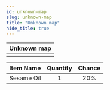 ```yaml
---
id: unknown-map
slug: unknown-map
title: "Unknown map"
hide_title: true
---
```



| Unknown map |
| :------------: |
| <MapIcon iconId="2506"/> |

|Item Name|Quantity|Chance|
|:--|:-:|:-:|
| <ItemIcon iconId="2676" height="32" /> Sesame Oil|1|20%|

